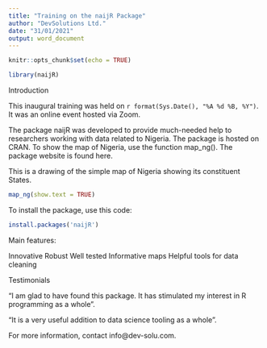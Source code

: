 ```yaml
---
title: "Training on the naijR Package"
author: "DevSolutions Ltd."
date: "31/01/2021"
output: word_document
---
```


```r
knitr::opts_chunk$set(echo = TRUE)

library(naijR)
```


Introduction

This inaugural training was held on `r format(Sys.Date(), "%A %d %B, %Y")`. It was an online event hosted via Zoom.

The package naijR was developed to provide much-needed help to researchers working with data related to Nigeria. The package is hosted on CRAN. To show the map of Nigeria, use the function map_ng(). The package website is found here.

This is a drawing of the simple map of Nigeria showing its constituent States.

```r
map_ng(show.text = TRUE)
``` 

To install the package, use this code:

```r
install.packages('naijR')
```

Main features:

Innovative
Robust
Well tested
Informative maps
Helpful tools for data cleaning

Testimonials

"I am glad to have found this package. It has stimulated my interest in R programming as a whole".

"It is a very useful addition to data science tooling as a whole".

For more information, contact info@dev-solu.com.

